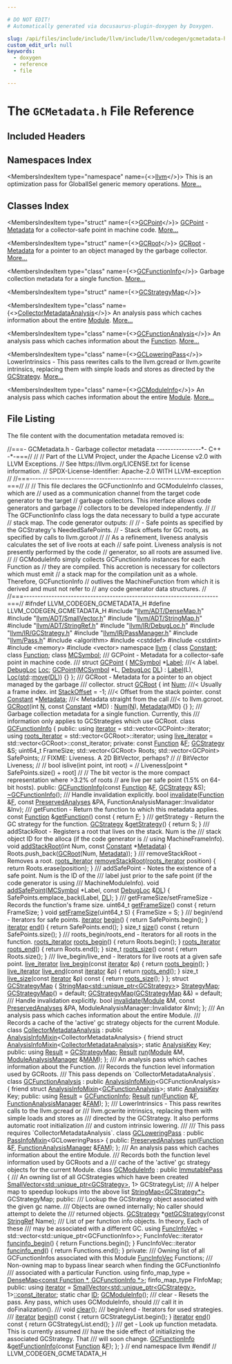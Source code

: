 ```yaml
---

# DO NOT EDIT!
# Automatically generated via docusaurus-plugin-doxygen by Doxygen.

slug: /api/files/include/include/llvm/include/llvm/codegen/gcmetadata-h
custom_edit_url: null
keywords:
  - doxygen
  - reference
  - file

---
```





# The `GCMetadata.h` File Reference

<DoxygenPage pluginConfig={pluginConfig}>



## Included Headers

<IncludesList>
<IncludesListItem
  filePath="llvm/ADT/DenseMap.h"
  permalink="/docs/api/files/include/include/llvm/include/llvm/adt/densemap-h"
  isLocal="true" />
<IncludesListItem
  filePath="llvm/ADT/SmallVector.h"
  permalink="/docs/api/files/include/include/llvm/include/llvm/adt/smallvector-h"
  isLocal="true" />
<IncludesListItem
  filePath="llvm/ADT/StringMap.h"
  permalink="/docs/api/files/include/include/llvm/include/llvm/adt/stringmap-h"
  isLocal="true" />
<IncludesListItem
  filePath="llvm/ADT/StringRef.h"
  permalink="/docs/api/files/include/include/llvm/include/llvm/adt/stringref-h"
  isLocal="true" />
<IncludesListItem
  filePath="llvm/IR/DebugLoc.h"
  permalink="/docs/api/files/include/include/llvm/include/llvm/ir/debugloc-h"
  isLocal="true" />
<IncludesListItem
  filePath="llvm/IR/GCStrategy.h"
  permalink="/docs/api/files/include/include/llvm/include/llvm/ir/gcstrategy-h"
  isLocal="true" />
<IncludesListItem
  filePath="llvm/IR/PassManager.h"
  permalink="/docs/api/files/include/include/llvm/include/llvm/ir/passmanager-h"
  isLocal="true" />
<IncludesListItem
  filePath="llvm/Pass.h"
  permalink="/docs/api/files/include/include/llvm/pass-h"
  isLocal="true" />
<IncludesListItem
  filePath="algorithm"
  permalink=""
  isLocal="false" />
<IncludesListItem
  filePath="cstddef"
  permalink=""
  isLocal="false" />
<IncludesListItem
  filePath="cstdint"
  permalink=""
  isLocal="false" />
<IncludesListItem
  filePath="memory"
  permalink=""
  isLocal="false" />
<IncludesListItem
  filePath="vector"
  permalink=""
  isLocal="false" />
</IncludesList>

## Namespaces Index

<MembersIndex>

<MembersIndexItem
  type="namespace"
  name={<><a href="/docs/api/namespaces/llvm">llvm</a></>}>
This is an optimization pass for GlobalISel generic memory operations. <a href="/docs/api/namespaces/llvm/#details">More...</a>
</MembersIndexItem>

</MembersIndex>

## Classes Index

<MembersIndex>

<MembersIndexItem
  type="struct"
  name={<><a href="/docs/api/structs/llvm/gcpoint">GCPoint</a></>}>
<a href="/docs/api/structs/llvm/gcpoint">GCPoint</a> - <a href="/docs/api/classes/llvm/metadata">Metadata</a> for a collector-safe point in machine code. <a href="/docs/api/structs/llvm/gcpoint/#details">More...</a>
</MembersIndexItem>

<MembersIndexItem
  type="struct"
  name={<><a href="/docs/api/structs/llvm/gcroot">GCRoot</a></>}>
<a href="/docs/api/structs/llvm/gcroot">GCRoot</a> - <a href="/docs/api/classes/llvm/metadata">Metadata</a> for a pointer to an object managed by the garbage collector. <a href="/docs/api/structs/llvm/gcroot/#details">More...</a>
</MembersIndexItem>

<MembersIndexItem
  type="class"
  name={<><a href="/docs/api/classes/llvm/gcfunctioninfo">GCFunctionInfo</a></>}>
Garbage collection metadata for a single function. <a href="/docs/api/classes/llvm/gcfunctioninfo/#details">More...</a>
</MembersIndexItem>

<MembersIndexItem
  type="struct"
  name={<><a href="/docs/api/structs/llvm/gcstrategymap">GCStrategyMap</a></>}>
</MembersIndexItem>

<MembersIndexItem
  type="class"
  name={<><a href="/docs/api/classes/llvm/collectormetadataanalysis">CollectorMetadataAnalysis</a></>}>
An analysis pass which caches information about the entire <a href="/docs/api/classes/llvm/module">Module</a>. <a href="/docs/api/classes/llvm/collectormetadataanalysis/#details">More...</a>
</MembersIndexItem>

<MembersIndexItem
  type="class"
  name={<><a href="/docs/api/classes/llvm/gcfunctionanalysis">GCFunctionAnalysis</a></>}>
An analysis pass which caches information about the <a href="/docs/api/classes/llvm/function">Function</a>. <a href="/docs/api/classes/llvm/gcfunctionanalysis/#details">More...</a>
</MembersIndexItem>

<MembersIndexItem
  type="class"
  name={<><a href="/docs/api/classes/llvm/gcloweringpass">GCLoweringPass</a></>}>
LowerIntrinsics - This pass rewrites calls to the llvm.gcread or llvm.gcwrite intrinsics, replacing them with simple loads and stores as directed by the <a href="/docs/api/classes/llvm/gcstrategy">GCStrategy</a>. <a href="/docs/api/classes/llvm/gcloweringpass/#details">More...</a>
</MembersIndexItem>

<MembersIndexItem
  type="class"
  name={<><a href="/docs/api/classes/llvm/gcmoduleinfo">GCModuleInfo</a></>}>
An analysis pass which caches information about the entire <a href="/docs/api/classes/llvm/module">Module</a>. <a href="/docs/api/classes/llvm/gcmoduleinfo/#details">More...</a>
</MembersIndexItem>

</MembersIndex>


## File Listing

The file content with the documentation metadata removed is:

<ProgramListing>

<Link id="l00001" /><CodeLine lineNumber="1"><span class="doxyHighlightComment">//===- GCMetadata.h - Garbage collector metadata ----------------&#42;- C++ -&#42;-===//</span></CodeLine>
<Link id="l00002" /><CodeLine lineNumber="2"><span class="doxyHighlightComment">//</span></CodeLine>
<Link id="l00003" /><CodeLine lineNumber="3"><span class="doxyHighlightComment">// Part of the LLVM Project, under the Apache License v2.0 with LLVM Exceptions.</span></CodeLine>
<Link id="l00004" /><CodeLine lineNumber="4"><span class="doxyHighlightComment">// See https://llvm.org/LICENSE.txt for license information.</span></CodeLine>
<Link id="l00005" /><CodeLine lineNumber="5"><span class="doxyHighlightComment">// SPDX-License-Identifier: Apache-2.0 WITH LLVM-exception</span></CodeLine>
<Link id="l00006" /><CodeLine lineNumber="6"><span class="doxyHighlightComment">//</span></CodeLine>
<Link id="l00007" /><CodeLine lineNumber="7"><span class="doxyHighlightComment">//===----------------------------------------------------------------------===//</span></CodeLine>
<Link id="l00008" /><CodeLine lineNumber="8"><span class="doxyHighlightComment">//</span></CodeLine>
<Link id="l00009" /><CodeLine lineNumber="9"><span class="doxyHighlightComment">// This file declares the GCFunctionInfo and GCModuleInfo classes, which are</span></CodeLine>
<Link id="l00010" /><CodeLine lineNumber="10"><span class="doxyHighlightComment">// used as a communication channel from the target code generator to the target</span></CodeLine>
<Link id="l00011" /><CodeLine lineNumber="11"><span class="doxyHighlightComment">// garbage collectors. This interface allows code generators and garbage</span></CodeLine>
<Link id="l00012" /><CodeLine lineNumber="12"><span class="doxyHighlightComment">// collectors to be developed independently.</span></CodeLine>
<Link id="l00013" /><CodeLine lineNumber="13"><span class="doxyHighlightComment">//</span></CodeLine>
<Link id="l00014" /><CodeLine lineNumber="14"><span class="doxyHighlightComment">// The GCFunctionInfo class logs the data necessary to build a type accurate</span></CodeLine>
<Link id="l00015" /><CodeLine lineNumber="15"><span class="doxyHighlightComment">// stack map. The code generator outputs:</span></CodeLine>
<Link id="l00016" /><CodeLine lineNumber="16"><span class="doxyHighlightComment">//</span></CodeLine>
<Link id="l00017" /><CodeLine lineNumber="17"><span class="doxyHighlightComment">//   - Safe points as specified by the GCStrategy&#39;s NeededSafePoints.</span></CodeLine>
<Link id="l00018" /><CodeLine lineNumber="18"><span class="doxyHighlightComment">//   - Stack offsets for GC roots, as specified by calls to llvm.gcroot</span></CodeLine>
<Link id="l00019" /><CodeLine lineNumber="19"><span class="doxyHighlightComment">//</span></CodeLine>
<Link id="l00020" /><CodeLine lineNumber="20"><span class="doxyHighlightComment">// As a refinement, liveness analysis calculates the set of live roots at each</span></CodeLine>
<Link id="l00021" /><CodeLine lineNumber="21"><span class="doxyHighlightComment">// safe point. Liveness analysis is not presently performed by the code</span></CodeLine>
<Link id="l00022" /><CodeLine lineNumber="22"><span class="doxyHighlightComment">// generator, so all roots are assumed live.</span></CodeLine>
<Link id="l00023" /><CodeLine lineNumber="23"><span class="doxyHighlightComment">//</span></CodeLine>
<Link id="l00024" /><CodeLine lineNumber="24"><span class="doxyHighlightComment">// GCModuleInfo simply collects GCFunctionInfo instances for each Function as</span></CodeLine>
<Link id="l00025" /><CodeLine lineNumber="25"><span class="doxyHighlightComment">// they are compiled. This accretion is necessary for collectors which must emit</span></CodeLine>
<Link id="l00026" /><CodeLine lineNumber="26"><span class="doxyHighlightComment">// a stack map for the compilation unit as a whole. Therefore, GCFunctionInfo</span></CodeLine>
<Link id="l00027" /><CodeLine lineNumber="27"><span class="doxyHighlightComment">// outlives the MachineFunction from which it is derived and must not refer to</span></CodeLine>
<Link id="l00028" /><CodeLine lineNumber="28"><span class="doxyHighlightComment">// any code generator data structures.</span></CodeLine>
<Link id="l00029" /><CodeLine lineNumber="29"><span class="doxyHighlightComment">//</span></CodeLine>
<Link id="l00030" /><CodeLine lineNumber="30"><span class="doxyHighlightComment">//===----------------------------------------------------------------------===//</span></CodeLine>
<Link id="l00031" /><CodeLine lineNumber="31"></CodeLine>
<Link id="l00032" /><CodeLine lineNumber="32"><span class="doxyHighlightPreprocessor">#ifndef LLVM&#95;CODEGEN&#95;GCMETADATA&#95;H</span></CodeLine>
<Link id="l00033" /><CodeLine lineNumber="33"><span class="doxyHighlightPreprocessor">#define LLVM&#95;CODEGEN&#95;GCMETADATA&#95;H</span></CodeLine>
<Link id="l00034" /><CodeLine lineNumber="34"></CodeLine>
<Link id="l00035" /><CodeLine lineNumber="35"><span class="doxyHighlightPreprocessor">#include &quot;<a href="/docs/api/files/include/include/llvm/include/llvm/adt/densemap-h">llvm/ADT/DenseMap.h</a>&quot;</span></CodeLine>
<Link id="l00036" /><CodeLine lineNumber="36"><span class="doxyHighlightPreprocessor">#include &quot;<a href="/docs/api/files/include/include/llvm/include/llvm/adt/smallvector-h">llvm/ADT/SmallVector.h</a>&quot;</span></CodeLine>
<Link id="l00037" /><CodeLine lineNumber="37"><span class="doxyHighlightPreprocessor">#include &quot;<a href="/docs/api/files/include/include/llvm/include/llvm/adt/stringmap-h">llvm/ADT/StringMap.h</a>&quot;</span></CodeLine>
<Link id="l00038" /><CodeLine lineNumber="38"><span class="doxyHighlightPreprocessor">#include &quot;<a href="/docs/api/files/include/include/llvm/include/llvm/adt/stringref-h">llvm/ADT/StringRef.h</a>&quot;</span></CodeLine>
<Link id="l00039" /><CodeLine lineNumber="39"><span class="doxyHighlightPreprocessor">#include &quot;<a href="/docs/api/files/include/include/llvm/include/llvm/ir/debugloc-h">llvm/IR/DebugLoc.h</a>&quot;</span></CodeLine>
<Link id="l00040" /><CodeLine lineNumber="40"><span class="doxyHighlightPreprocessor">#include &quot;<a href="/docs/api/files/include/include/llvm/include/llvm/ir/gcstrategy-h">llvm/IR/GCStrategy.h</a>&quot;</span></CodeLine>
<Link id="l00041" /><CodeLine lineNumber="41"><span class="doxyHighlightPreprocessor">#include &quot;<a href="/docs/api/files/include/include/llvm/include/llvm/ir/passmanager-h">llvm/IR/PassManager.h</a>&quot;</span></CodeLine>
<Link id="l00042" /><CodeLine lineNumber="42"><span class="doxyHighlightPreprocessor">#include &quot;<a href="/docs/api/files/include/include/llvm/pass-h">llvm/Pass.h</a>&quot;</span></CodeLine>
<Link id="l00043" /><CodeLine lineNumber="43"><span class="doxyHighlightPreprocessor">#include &lt;algorithm&gt;</span></CodeLine>
<Link id="l00044" /><CodeLine lineNumber="44"><span class="doxyHighlightPreprocessor">#include &lt;cstddef&gt;</span></CodeLine>
<Link id="l00045" /><CodeLine lineNumber="45"><span class="doxyHighlightPreprocessor">#include &lt;cstdint&gt;</span></CodeLine>
<Link id="l00046" /><CodeLine lineNumber="46"><span class="doxyHighlightPreprocessor">#include &lt;memory&gt;</span></CodeLine>
<Link id="l00047" /><CodeLine lineNumber="47"><span class="doxyHighlightPreprocessor">#include &lt;vector&gt;</span></CodeLine>
<Link id="l00048" /><CodeLine lineNumber="48"></CodeLine>
<Link id="l00049" /><CodeLine lineNumber="49"><span class="doxyHighlightKeyword">namespace </span><span class="doxyHighlight"><a href="/docs/api/namespaces/llvm">llvm</a> &#123;</span></CodeLine>
<Link id="l00050" /><CodeLine lineNumber="50"></CodeLine>
<Link id="l00051" /><CodeLine lineNumber="51"><span class="doxyHighlightKeyword">class </span><span class="doxyHighlight"><a href="/docs/api/classes/llvm/constant">Constant</a>;</span></CodeLine>
<Link id="l00052" /><CodeLine lineNumber="52"><span class="doxyHighlightKeyword">class </span><span class="doxyHighlight"><a href="/docs/api/classes/llvm/function">Function</a>;</span></CodeLine>
<Link id="l00053" /><CodeLine lineNumber="53"><span class="doxyHighlightKeyword">class </span><span class="doxyHighlight"><a href="/docs/api/classes/llvm/mcsymbol">MCSymbol</a>;</span></CodeLine>
<Link id="l00054" /><CodeLine lineNumber="54"></CodeLine>
<Link id="l00055" /><CodeLine lineNumber="55"><span class="doxyHighlightComment">/// GCPoint - Metadata for a collector-safe point in machine code.</span></CodeLine>
<Link id="l00056" /><CodeLine lineNumber="56"><span class="doxyHighlightComment">///</span></CodeLine>
<Link id="l00057" /><CodeLine lineNumber="57" lineLink="/docs/api/structs/llvm/gcpoint"><span class="doxyHighlightKeyword">struct </span><span class="doxyHighlight"><a href="/docs/api/structs/llvm/gcpoint/#a19afe10fbe20d0a01a7b5eccc74e6d14">GCPoint</a> &#123;</span></CodeLine>
<Link id="l00058" /><CodeLine lineNumber="58" lineLink="/docs/api/structs/llvm/gcpoint/#a2d74ef36da04311282c899549b462820"><span class="doxyHighlight">  <a href="/docs/api/classes/llvm/mcsymbol">MCSymbol</a> &#42;<a href="/docs/api/structs/llvm/gcpoint/#a2d74ef36da04311282c899549b462820">Label</a>;    </span><span class="doxyHighlightComment">///&lt; A label.</span></CodeLine>
<Link id="l00059" /><CodeLine lineNumber="59" lineLink="/docs/api/structs/llvm/gcpoint/#ae17fcca54a8b87cbbde682ef58646bbe"><span class="doxyHighlight">  <a href="/docs/api/classes/llvm/debugloc">DebugLoc</a> <a href="/docs/api/structs/llvm/gcpoint/#ae17fcca54a8b87cbbde682ef58646bbe">Loc</a>;</span></CodeLine>
<Link id="l00060" /><CodeLine lineNumber="60"></CodeLine>
<Link id="l00061" /><CodeLine lineNumber="61" lineLink="/docs/api/structs/llvm/gcpoint/#a19afe10fbe20d0a01a7b5eccc74e6d14"><span class="doxyHighlight">  <a href="/docs/api/structs/llvm/gcpoint/#a19afe10fbe20d0a01a7b5eccc74e6d14">GCPoint</a>(<a href="/docs/api/classes/llvm/mcsymbol">MCSymbol</a> &#42;L, <a href="/docs/api/classes/llvm/debugloc">DebugLoc</a> <a href="/docs/api/files/lib/lib/target/lib/target/arm/armslshardening-cpp/#ad467c4ab9119043f9b7750ab986be61a">DL</a>)</span></CodeLine>
<Link id="l00062" /><CodeLine lineNumber="62"><span class="doxyHighlight">      : <a href="/docs/api/structs/llvm/gcpoint/#a2d74ef36da04311282c899549b462820">Label</a>(L), <a href="/docs/api/structs/llvm/gcpoint/#ae17fcca54a8b87cbbde682ef58646bbe">Loc</a>(<a href="/docs/api/namespaces/std">std</a>::<a href="/docs/api/namespaces/llvm/#abfc9c7ecf70f66901e439f7c04ef3dbb">move</a>(<a href="/docs/api/files/lib/lib/target/lib/target/arm/armslshardening-cpp/#ad467c4ab9119043f9b7750ab986be61a">DL</a>)) &#123;&#125;</span></CodeLine>
<Link id="l00063" /><CodeLine lineNumber="63"><span class="doxyHighlight">&#125;;</span></CodeLine>
<Link id="l00064" /><CodeLine lineNumber="64"></CodeLine>
<Link id="l00065" /><CodeLine lineNumber="65"><span class="doxyHighlightComment">/// GCRoot - Metadata for a pointer to an object managed by the garbage</span></CodeLine>
<Link id="l00066" /><CodeLine lineNumber="66"><span class="doxyHighlightComment">/// collector.</span></CodeLine>
<Link id="l00067" /><CodeLine lineNumber="67" lineLink="/docs/api/structs/llvm/gcroot"><span class="doxyHighlightKeyword">struct </span><span class="doxyHighlight"><a href="/docs/api/structs/llvm/gcroot/#a03ee8bfa8da13b01fb3a2b0d76bdbafe">GCRoot</a> &#123;</span></CodeLine>
<Link id="l00068" /><CodeLine lineNumber="68" lineLink="/docs/api/structs/llvm/gcroot/#abe321757481bf12765342c7ec9b3a787"><span class="doxyHighlight">  </span><span class="doxyHighlightKeywordType">int</span><span class="doxyHighlight"> <a href="/docs/api/structs/llvm/gcroot/#abe321757481bf12765342c7ec9b3a787">Num</a>;                  </span><span class="doxyHighlightComment">///&lt; Usually a frame index.</span></CodeLine>
<Link id="l00069" /><CodeLine lineNumber="69" lineLink="/docs/api/structs/llvm/gcroot/#aa4f6fb44223807bf15acd2c0a353f09b"><span class="doxyHighlight">  </span><span class="doxyHighlightKeywordType">int</span><span class="doxyHighlight"> <a href="/docs/api/structs/llvm/gcroot/#aa4f6fb44223807bf15acd2c0a353f09b">StackOffset</a> = -1;     </span><span class="doxyHighlightComment">///&lt; Offset from the stack pointer.</span></CodeLine>
<Link id="l00070" /><CodeLine lineNumber="70" lineLink="/docs/api/structs/llvm/gcroot/#a4787011fdfcc198aebfd392d29934e2d"><span class="doxyHighlight">  </span><span class="doxyHighlightKeyword">const</span><span class="doxyHighlight"> <a href="/docs/api/classes/llvm/constant">Constant</a> &#42;<a href="/docs/api/structs/llvm/gcroot/#a4787011fdfcc198aebfd392d29934e2d">Metadata</a>; </span><span class="doxyHighlightComment">///&lt; Metadata straight from the call</span></CodeLine>
<Link id="l00071" /><CodeLine lineNumber="71"><span class="doxyHighlightComment">                            ///&lt; to llvm.gcroot.</span></CodeLine>
<Link id="l00072" /><CodeLine lineNumber="72"></CodeLine>
<Link id="l00073" /><CodeLine lineNumber="73" lineLink="/docs/api/structs/llvm/gcroot/#a03ee8bfa8da13b01fb3a2b0d76bdbafe"><span class="doxyHighlight">  <a href="/docs/api/structs/llvm/gcroot/#a03ee8bfa8da13b01fb3a2b0d76bdbafe">GCRoot</a>(</span><span class="doxyHighlightKeywordType">int</span><span class="doxyHighlight"> <a href="/docs/api/files/lib/lib/support/regcomp-c/#a0240ac851181b84ac374872dc5434ee4">N</a>, </span><span class="doxyHighlightKeyword">const</span><span class="doxyHighlight"> <a href="/docs/api/classes/llvm/constant">Constant</a> &#42;MD) : <a href="/docs/api/structs/llvm/gcroot/#abe321757481bf12765342c7ec9b3a787">Num</a>(<a href="/docs/api/files/lib/lib/support/regcomp-c/#a0240ac851181b84ac374872dc5434ee4">N</a>), <a href="/docs/api/structs/llvm/gcroot/#a4787011fdfcc198aebfd392d29934e2d">Metadata</a>(MD) &#123;&#125;</span></CodeLine>
<Link id="l00074" /><CodeLine lineNumber="74"><span class="doxyHighlight">&#125;;</span></CodeLine>
<Link id="l00075" /><CodeLine lineNumber="75"></CodeLine>
<Link id="l00076" /><CodeLine lineNumber="76"><span class="doxyHighlightComment">/// Garbage collection metadata for a single function.  Currently, this</span></CodeLine>
<Link id="l00077" /><CodeLine lineNumber="77"><span class="doxyHighlightComment">/// information only applies to GCStrategies which use GCRoot.</span></CodeLine>
<Link id="l00078" /><CodeLine lineNumber="78" lineLink="/docs/api/classes/llvm/gcfunctioninfo"><span class="doxyHighlightKeyword">class </span><span class="doxyHighlight"><a href="/docs/api/classes/llvm/gcfunctioninfo/#adcc8d67f384a00942343f1738f6ec799">GCFunctionInfo</a> &#123;</span></CodeLine>
<Link id="l00079" /><CodeLine lineNumber="79"><span class="doxyHighlightKeyword">public</span><span class="doxyHighlight">:</span></CodeLine>
<Link id="l00080" /><CodeLine lineNumber="80" lineLink="/docs/api/classes/llvm/gcfunctioninfo/#ad553d77477f4b042825d3d79d11ea54b"><span class="doxyHighlight">  </span><span class="doxyHighlightKeyword">using </span><span class="doxyHighlight"><a href="/docs/api/classes/llvm/gcfunctioninfo/#ad553d77477f4b042825d3d79d11ea54b">iterator</a> = std::vector&lt;GCPoint&gt;::iterator;</span></CodeLine>
<Link id="l00081" /><CodeLine lineNumber="81" lineLink="/docs/api/classes/llvm/gcfunctioninfo/#a5b810a785d76bcde7640d39c635a114e"><span class="doxyHighlight">  </span><span class="doxyHighlightKeyword">using </span><span class="doxyHighlight"><a href="/docs/api/classes/llvm/gcfunctioninfo/#a5b810a785d76bcde7640d39c635a114e">roots&#95;iterator</a> = std::vector&lt;GCRoot&gt;::iterator;</span></CodeLine>
<Link id="l00082" /><CodeLine lineNumber="82" lineLink="/docs/api/classes/llvm/gcfunctioninfo/#aa9282de572d03dca73f282b617f64bd0"><span class="doxyHighlight">  </span><span class="doxyHighlightKeyword">using </span><span class="doxyHighlight"><a href="/docs/api/classes/llvm/gcfunctioninfo/#aa9282de572d03dca73f282b617f64bd0">live&#95;iterator</a> = std::vector&lt;GCRoot&gt;::const&#95;iterator;</span></CodeLine>
<Link id="l00083" /><CodeLine lineNumber="83"></CodeLine>
<Link id="l00084" /><CodeLine lineNumber="84"><span class="doxyHighlightKeyword">private</span><span class="doxyHighlight">:</span></CodeLine>
<Link id="l00085" /><CodeLine lineNumber="85"><span class="doxyHighlight">  </span><span class="doxyHighlightKeyword">const</span><span class="doxyHighlight"> <a href="/docs/api/classes/llvm/function">Function</a> &amp;<a href="/docs/api/files/lib/lib/support/md5-cpp/#a96d73bbd7af15cb1fc38c3f4a3bd82e9">F</a>;</span></CodeLine>
<Link id="l00086" /><CodeLine lineNumber="86"><span class="doxyHighlight">  <a href="/docs/api/classes/llvm/gcstrategy">GCStrategy</a> &amp;S;</span></CodeLine>
<Link id="l00087" /><CodeLine lineNumber="87"><span class="doxyHighlight">  uint64&#95;t FrameSize;</span></CodeLine>
<Link id="l00088" /><CodeLine lineNumber="88"><span class="doxyHighlight">  std::vector&lt;GCRoot&gt; Roots;</span></CodeLine>
<Link id="l00089" /><CodeLine lineNumber="89"><span class="doxyHighlight">  std::vector&lt;GCPoint&gt; SafePoints;</span></CodeLine>
<Link id="l00090" /><CodeLine lineNumber="90"></CodeLine>
<Link id="l00091" /><CodeLine lineNumber="91"><span class="doxyHighlight">  </span><span class="doxyHighlightComment">// FIXME: Liveness. A 2D BitVector, perhaps?</span></CodeLine>
<Link id="l00092" /><CodeLine lineNumber="92"><span class="doxyHighlight">  </span><span class="doxyHighlightComment">//</span></CodeLine>
<Link id="l00093" /><CodeLine lineNumber="93"><span class="doxyHighlight">  </span><span class="doxyHighlightComment">//   BitVector Liveness;</span></CodeLine>
<Link id="l00094" /><CodeLine lineNumber="94"><span class="doxyHighlight">  </span><span class="doxyHighlightComment">//</span></CodeLine>
<Link id="l00095" /><CodeLine lineNumber="95"><span class="doxyHighlight">  </span><span class="doxyHighlightComment">//   bool islive(int point, int root) =</span></CodeLine>
<Link id="l00096" /><CodeLine lineNumber="96"><span class="doxyHighlight">  </span><span class="doxyHighlightComment">//     Liveness&#91;point &#42; SafePoints.size() + root&#93;</span></CodeLine>
<Link id="l00097" /><CodeLine lineNumber="97"><span class="doxyHighlight">  </span><span class="doxyHighlightComment">//</span></CodeLine>
<Link id="l00098" /><CodeLine lineNumber="98"><span class="doxyHighlight">  </span><span class="doxyHighlightComment">// The bit vector is the more compact representation where &gt;3.2% of roots</span></CodeLine>
<Link id="l00099" /><CodeLine lineNumber="99"><span class="doxyHighlight">  </span><span class="doxyHighlightComment">// are live per safe point (1.5% on 64-bit hosts).</span></CodeLine>
<Link id="l00100" /><CodeLine lineNumber="100"></CodeLine>
<Link id="l00101" /><CodeLine lineNumber="101"><span class="doxyHighlightKeyword">public</span><span class="doxyHighlight">:</span></CodeLine>
<Link id="l00102" /><CodeLine lineNumber="102" lineLink="/docs/api/classes/llvm/gcfunctioninfo/#adcc8d67f384a00942343f1738f6ec799"><span class="doxyHighlight">  <a href="/docs/api/classes/llvm/gcfunctioninfo/#adcc8d67f384a00942343f1738f6ec799">GCFunctionInfo</a>(</span><span class="doxyHighlightKeyword">const</span><span class="doxyHighlight"> <a href="/docs/api/classes/llvm/function">Function</a> &amp;<a href="/docs/api/files/lib/lib/support/md5-cpp/#a96d73bbd7af15cb1fc38c3f4a3bd82e9">F</a>, <a href="/docs/api/classes/llvm/gcstrategy">GCStrategy</a> &amp;S);</span></CodeLine>
<Link id="l00103" /><CodeLine lineNumber="103" lineLink="/docs/api/classes/llvm/gcfunctioninfo/#a5699c8284257390f67a8c8a7e318b486"><span class="doxyHighlight">  <a href="/docs/api/classes/llvm/gcfunctioninfo/#a5699c8284257390f67a8c8a7e318b486">~GCFunctionInfo</a>();</span></CodeLine>
<Link id="l00104" /><CodeLine lineNumber="104"></CodeLine>
<Link id="l00105" /><CodeLine lineNumber="105"><span class="doxyHighlightComment">  /// Handle invalidation explicitly.</span></CodeLine>
<Link id="l00106" /><CodeLine lineNumber="106"><span class="doxyHighlight">  </span><span class="doxyHighlightKeywordType">bool</span><span class="doxyHighlight"> <a href="/docs/api/classes/llvm/gcfunctioninfo/#a5f0d6e8c1a2258002879798734887921">invalidate</a>(<a href="/docs/api/classes/llvm/function">Function</a> &amp;<a href="/docs/api/files/lib/lib/support/md5-cpp/#a96d73bbd7af15cb1fc38c3f4a3bd82e9">F</a>, </span><span class="doxyHighlightKeyword">const</span><span class="doxyHighlight"> <a href="/docs/api/classes/llvm/preservedanalyses">PreservedAnalyses</a> &amp;PA,</span></CodeLine>
<Link id="l00107" /><CodeLine lineNumber="107"><span class="doxyHighlight">                  FunctionAnalysisManager::Invalidator &amp;Inv);</span></CodeLine>
<Link id="l00108" /><CodeLine lineNumber="108"></CodeLine>
<Link id="l00109" /><CodeLine lineNumber="109"><span class="doxyHighlightComment">  /// getFunction - Return the function to which this metadata applies.</span></CodeLine>
<Link id="l00110" /><CodeLine lineNumber="110" lineLink="/docs/api/classes/llvm/gcfunctioninfo/#ad698a1f47410fdd4aeaa489f3d865019"><span class="doxyHighlight">  </span><span class="doxyHighlightKeyword">const</span><span class="doxyHighlight"> <a href="/docs/api/classes/llvm/function">Function</a> &amp;<a href="/docs/api/classes/llvm/gcfunctioninfo/#ad698a1f47410fdd4aeaa489f3d865019">getFunction</a>()</span><span class="doxyHighlightKeyword"> const </span><span class="doxyHighlight">&#123; </span><span class="doxyHighlightKeywordFlow">return</span><span class="doxyHighlight"> <a href="/docs/api/files/lib/lib/support/md5-cpp/#a96d73bbd7af15cb1fc38c3f4a3bd82e9">F</a>; &#125;</span></CodeLine>
<Link id="l00111" /><CodeLine lineNumber="111"></CodeLine>
<Link id="l00112" /><CodeLine lineNumber="112"><span class="doxyHighlightComment">  /// getStrategy - Return the GC strategy for the function.</span></CodeLine>
<Link id="l00113" /><CodeLine lineNumber="113" lineLink="/docs/api/classes/llvm/gcfunctioninfo/#a98e4459898a43800bff9bcb2f1e2a8bb"><span class="doxyHighlight">  <a href="/docs/api/classes/llvm/gcstrategy">GCStrategy</a> &amp;<a href="/docs/api/classes/llvm/gcfunctioninfo/#a98e4459898a43800bff9bcb2f1e2a8bb">getStrategy</a>() &#123; </span><span class="doxyHighlightKeywordFlow">return</span><span class="doxyHighlight"> S; &#125;</span></CodeLine>
<Link id="l00114" /><CodeLine lineNumber="114"></CodeLine>
<Link id="l00115" /><CodeLine lineNumber="115"><span class="doxyHighlightComment">  /// addStackRoot - Registers a root that lives on the stack. Num is the</span></CodeLine>
<Link id="l00116" /><CodeLine lineNumber="116"><span class="doxyHighlightComment">  ///                stack object ID for the alloca (if the code generator is</span></CodeLine>
<Link id="l00117" /><CodeLine lineNumber="117"><span class="doxyHighlight">  </span><span class="doxyHighlightComment">//                 using  MachineFrameInfo).</span></CodeLine>
<Link id="l00118" /><CodeLine lineNumber="118" lineLink="/docs/api/classes/llvm/gcfunctioninfo/#a50b928b23918dbf2a51af34c418535c3"><span class="doxyHighlight">  </span><span class="doxyHighlightKeywordType">void</span><span class="doxyHighlight"> <a href="/docs/api/classes/llvm/gcfunctioninfo/#a50b928b23918dbf2a51af34c418535c3">addStackRoot</a>(</span><span class="doxyHighlightKeywordType">int</span><span class="doxyHighlight"> Num, </span><span class="doxyHighlightKeyword">const</span><span class="doxyHighlight"> <a href="/docs/api/classes/llvm/constant">Constant</a> &#42;<a href="/docs/api/classes/llvm/metadata">Metadata</a>) &#123;</span></CodeLine>
<Link id="l00119" /><CodeLine lineNumber="119"><span class="doxyHighlight">    Roots.push&#95;back(<a href="/docs/api/structs/llvm/gcroot">GCRoot</a>(Num, <a href="/docs/api/classes/llvm/metadata">Metadata</a>));</span></CodeLine>
<Link id="l00120" /><CodeLine lineNumber="120"><span class="doxyHighlight">  &#125;</span></CodeLine>
<Link id="l00121" /><CodeLine lineNumber="121"></CodeLine>
<Link id="l00122" /><CodeLine lineNumber="122"><span class="doxyHighlightComment">  /// removeStackRoot - Removes a root.</span></CodeLine>
<Link id="l00123" /><CodeLine lineNumber="123" lineLink="/docs/api/classes/llvm/gcfunctioninfo/#a957b0f709aa98bbded142df9b447368e"><span class="doxyHighlight">  <a href="/docs/api/classes/llvm/gcfunctioninfo/#a5b810a785d76bcde7640d39c635a114e">roots&#95;iterator</a> <a href="/docs/api/classes/llvm/gcfunctioninfo/#a957b0f709aa98bbded142df9b447368e">removeStackRoot</a>(<a href="/docs/api/classes/llvm/gcfunctioninfo/#a5b810a785d76bcde7640d39c635a114e">roots&#95;iterator</a> position) &#123;</span></CodeLine>
<Link id="l00124" /><CodeLine lineNumber="124"><span class="doxyHighlight">    </span><span class="doxyHighlightKeywordFlow">return</span><span class="doxyHighlight"> Roots.erase(position);</span></CodeLine>
<Link id="l00125" /><CodeLine lineNumber="125"><span class="doxyHighlight">  &#125;</span></CodeLine>
<Link id="l00126" /><CodeLine lineNumber="126"></CodeLine>
<Link id="l00127" /><CodeLine lineNumber="127"><span class="doxyHighlightComment">  /// addSafePoint - Notes the existence of a safe point. Num is the ID of the</span></CodeLine>
<Link id="l00128" /><CodeLine lineNumber="128"><span class="doxyHighlightComment">  /// label just prior to the safe point (if the code generator is using</span></CodeLine>
<Link id="l00129" /><CodeLine lineNumber="129"><span class="doxyHighlightComment">  /// MachineModuleInfo).</span></CodeLine>
<Link id="l00130" /><CodeLine lineNumber="130" lineLink="/docs/api/classes/llvm/gcfunctioninfo/#a5a8cf8ccb7f85588ab2f32f646d5f83f"><span class="doxyHighlight">  </span><span class="doxyHighlightKeywordType">void</span><span class="doxyHighlight"> <a href="/docs/api/classes/llvm/gcfunctioninfo/#a5a8cf8ccb7f85588ab2f32f646d5f83f">addSafePoint</a>(<a href="/docs/api/classes/llvm/mcsymbol">MCSymbol</a> &#42;Label, </span><span class="doxyHighlightKeyword">const</span><span class="doxyHighlight"> <a href="/docs/api/classes/llvm/debugloc">DebugLoc</a> &amp;<a href="/docs/api/files/lib/lib/target/lib/target/arm/armslshardening-cpp/#ad467c4ab9119043f9b7750ab986be61a">DL</a>) &#123;</span></CodeLine>
<Link id="l00131" /><CodeLine lineNumber="131"><span class="doxyHighlight">    SafePoints.emplace&#95;back(Label, <a href="/docs/api/files/lib/lib/target/lib/target/arm/armslshardening-cpp/#ad467c4ab9119043f9b7750ab986be61a">DL</a>);</span></CodeLine>
<Link id="l00132" /><CodeLine lineNumber="132"><span class="doxyHighlight">  &#125;</span></CodeLine>
<Link id="l00133" /><CodeLine lineNumber="133"></CodeLine>
<Link id="l00134" /><CodeLine lineNumber="134"><span class="doxyHighlightComment">  /// getFrameSize/setFrameSize - Records the function&#39;s frame size.</span></CodeLine>
<Link id="l00135" /><CodeLine lineNumber="135" lineLink="/docs/api/classes/llvm/gcfunctioninfo/#a681b6af2f54c7606da87aa7e777bbe3e"><span class="doxyHighlight">  uint64&#95;t <a href="/docs/api/classes/llvm/gcfunctioninfo/#a681b6af2f54c7606da87aa7e777bbe3e">getFrameSize</a>()</span><span class="doxyHighlightKeyword"> const </span><span class="doxyHighlight">&#123; </span><span class="doxyHighlightKeywordFlow">return</span><span class="doxyHighlight"> FrameSize; &#125;</span></CodeLine>
<Link id="l00136" /><CodeLine lineNumber="136" lineLink="/docs/api/classes/llvm/gcfunctioninfo/#a276c36ef8c0cf5feb67173c4370fcd0d"><span class="doxyHighlight">  </span><span class="doxyHighlightKeywordType">void</span><span class="doxyHighlight"> <a href="/docs/api/classes/llvm/gcfunctioninfo/#a276c36ef8c0cf5feb67173c4370fcd0d">setFrameSize</a>(uint64&#95;t S) &#123; FrameSize = S; &#125;</span></CodeLine>
<Link id="l00137" /><CodeLine lineNumber="137"></CodeLine>
<Link id="l00138" /><CodeLine lineNumber="138"><span class="doxyHighlightComment">  /// begin/end - Iterators for safe points.</span></CodeLine>
<Link id="l00139" /><CodeLine lineNumber="139" lineLink="/docs/api/classes/llvm/gcfunctioninfo/#a77c417b0241688bca06f6491a2da8baf"><span class="doxyHighlight">  <a href="/docs/api/classes/llvm/gcfunctioninfo/#ad553d77477f4b042825d3d79d11ea54b">iterator</a> <a href="/docs/api/classes/llvm/gcfunctioninfo/#a77c417b0241688bca06f6491a2da8baf">begin</a>() &#123; </span><span class="doxyHighlightKeywordFlow">return</span><span class="doxyHighlight"> SafePoints.begin(); &#125;</span></CodeLine>
<Link id="l00140" /><CodeLine lineNumber="140" lineLink="/docs/api/classes/llvm/gcfunctioninfo/#af1c0f8be0bcdbbd5d37803e589125209"><span class="doxyHighlight">  <a href="/docs/api/classes/llvm/gcfunctioninfo/#ad553d77477f4b042825d3d79d11ea54b">iterator</a> <a href="/docs/api/classes/llvm/gcfunctioninfo/#af1c0f8be0bcdbbd5d37803e589125209">end</a>() &#123; </span><span class="doxyHighlightKeywordFlow">return</span><span class="doxyHighlight"> SafePoints.end(); &#125;</span></CodeLine>
<Link id="l00141" /><CodeLine lineNumber="141" lineLink="/docs/api/classes/llvm/gcfunctioninfo/#a71465584e291bc6d25e24f061526a7fc"><span class="doxyHighlight">  </span><span class="doxyHighlightKeywordType">size&#95;t</span><span class="doxyHighlight"> <a href="/docs/api/classes/llvm/gcfunctioninfo/#a71465584e291bc6d25e24f061526a7fc">size</a>()</span><span class="doxyHighlightKeyword"> const </span><span class="doxyHighlight">&#123; </span><span class="doxyHighlightKeywordFlow">return</span><span class="doxyHighlight"> SafePoints.size(); &#125;</span></CodeLine>
<Link id="l00142" /><CodeLine lineNumber="142"></CodeLine>
<Link id="l00143" /><CodeLine lineNumber="143"><span class="doxyHighlightComment">  /// roots&#95;begin/roots&#95;end - Iterators for all roots in the function.</span></CodeLine>
<Link id="l00144" /><CodeLine lineNumber="144" lineLink="/docs/api/classes/llvm/gcfunctioninfo/#ae2cfab3f8946c1ae3351accef22e110d"><span class="doxyHighlight">  <a href="/docs/api/classes/llvm/gcfunctioninfo/#a5b810a785d76bcde7640d39c635a114e">roots&#95;iterator</a> <a href="/docs/api/classes/llvm/gcfunctioninfo/#ae2cfab3f8946c1ae3351accef22e110d">roots&#95;begin</a>() &#123; </span><span class="doxyHighlightKeywordFlow">return</span><span class="doxyHighlight"> Roots.begin(); &#125;</span></CodeLine>
<Link id="l00145" /><CodeLine lineNumber="145" lineLink="/docs/api/classes/llvm/gcfunctioninfo/#abb563d81d5429ad44e75a5d6abd31cc8"><span class="doxyHighlight">  <a href="/docs/api/classes/llvm/gcfunctioninfo/#a5b810a785d76bcde7640d39c635a114e">roots&#95;iterator</a> <a href="/docs/api/classes/llvm/gcfunctioninfo/#abb563d81d5429ad44e75a5d6abd31cc8">roots&#95;end</a>() &#123; </span><span class="doxyHighlightKeywordFlow">return</span><span class="doxyHighlight"> Roots.end(); &#125;</span></CodeLine>
<Link id="l00146" /><CodeLine lineNumber="146" lineLink="/docs/api/classes/llvm/gcfunctioninfo/#a40fb6bb54d0a382c8bd66e943e5539a5"><span class="doxyHighlight">  </span><span class="doxyHighlightKeywordType">size&#95;t</span><span class="doxyHighlight"> <a href="/docs/api/classes/llvm/gcfunctioninfo/#a40fb6bb54d0a382c8bd66e943e5539a5">roots&#95;size</a>()</span><span class="doxyHighlightKeyword"> const </span><span class="doxyHighlight">&#123; </span><span class="doxyHighlightKeywordFlow">return</span><span class="doxyHighlight"> Roots.size(); &#125;</span></CodeLine>
<Link id="l00147" /><CodeLine lineNumber="147"></CodeLine>
<Link id="l00148" /><CodeLine lineNumber="148"><span class="doxyHighlightComment">  /// live&#95;begin/live&#95;end - Iterators for live roots at a given safe point.</span></CodeLine>
<Link id="l00149" /><CodeLine lineNumber="149" lineLink="/docs/api/classes/llvm/gcfunctioninfo/#a81c7cd06eff3dc773acdbcdf7f654879"><span class="doxyHighlight">  <a href="/docs/api/classes/llvm/gcfunctioninfo/#aa9282de572d03dca73f282b617f64bd0">live&#95;iterator</a> <a href="/docs/api/classes/llvm/gcfunctioninfo/#a81c7cd06eff3dc773acdbcdf7f654879">live&#95;begin</a>(</span><span class="doxyHighlightKeyword">const</span><span class="doxyHighlight"> <a href="/docs/api/classes/llvm/gcfunctioninfo/#ad553d77477f4b042825d3d79d11ea54b">iterator</a> &amp;p) &#123; </span><span class="doxyHighlightKeywordFlow">return</span><span class="doxyHighlight"> <a href="/docs/api/classes/llvm/gcfunctioninfo/#ae2cfab3f8946c1ae3351accef22e110d">roots&#95;begin</a>(); &#125;</span></CodeLine>
<Link id="l00150" /><CodeLine lineNumber="150" lineLink="/docs/api/classes/llvm/gcfunctioninfo/#a9da823485016de1037a37cc2f66739c9"><span class="doxyHighlight">  <a href="/docs/api/classes/llvm/gcfunctioninfo/#aa9282de572d03dca73f282b617f64bd0">live&#95;iterator</a> <a href="/docs/api/classes/llvm/gcfunctioninfo/#a9da823485016de1037a37cc2f66739c9">live&#95;end</a>(</span><span class="doxyHighlightKeyword">const</span><span class="doxyHighlight"> <a href="/docs/api/classes/llvm/gcfunctioninfo/#ad553d77477f4b042825d3d79d11ea54b">iterator</a> &amp;p) &#123; </span><span class="doxyHighlightKeywordFlow">return</span><span class="doxyHighlight"> <a href="/docs/api/classes/llvm/gcfunctioninfo/#abb563d81d5429ad44e75a5d6abd31cc8">roots&#95;end</a>(); &#125;</span></CodeLine>
<Link id="l00151" /><CodeLine lineNumber="151" lineLink="/docs/api/classes/llvm/gcfunctioninfo/#a61aea3cbd5619f46ce9aa2ce3799ff9d"><span class="doxyHighlight">  </span><span class="doxyHighlightKeywordType">size&#95;t</span><span class="doxyHighlight"> <a href="/docs/api/classes/llvm/gcfunctioninfo/#a61aea3cbd5619f46ce9aa2ce3799ff9d">live&#95;size</a>(</span><span class="doxyHighlightKeyword">const</span><span class="doxyHighlight"> <a href="/docs/api/classes/llvm/gcfunctioninfo/#ad553d77477f4b042825d3d79d11ea54b">iterator</a> &amp;p)</span><span class="doxyHighlightKeyword"> const </span><span class="doxyHighlight">&#123; </span><span class="doxyHighlightKeywordFlow">return</span><span class="doxyHighlight"> <a href="/docs/api/classes/llvm/gcfunctioninfo/#a40fb6bb54d0a382c8bd66e943e5539a5">roots&#95;size</a>(); &#125;</span></CodeLine>
<Link id="l00152" /><CodeLine lineNumber="152"><span class="doxyHighlight">&#125;;</span></CodeLine>
<Link id="l00153" /><CodeLine lineNumber="153"></CodeLine>
<Link id="l00154" /><CodeLine lineNumber="154" lineLink="/docs/api/structs/llvm/gcstrategymap"><span class="doxyHighlightKeyword">struct </span><span class="doxyHighlight"><a href="/docs/api/structs/llvm/gcstrategymap/#a84aa1d720dcb2b8011cc6ce5c727e2c4">GCStrategyMap</a> &#123;</span></CodeLine>
<Link id="l00155" /><CodeLine lineNumber="155" lineLink="/docs/api/structs/llvm/gcstrategymap/#ae854c4d1fdad10fff95dcbc48cb2f8db"><span class="doxyHighlight">  <a href="/docs/api/classes/llvm/stringmap">StringMap&lt;std::unique&#95;ptr&lt;GCStrategy&gt;</a>&gt; <a href="/docs/api/structs/llvm/gcstrategymap/#ae854c4d1fdad10fff95dcbc48cb2f8db">StrategyMap</a>;</span></CodeLine>
<Link id="l00156" /><CodeLine lineNumber="156"></CodeLine>
<Link id="l00157" /><CodeLine lineNumber="157" lineLink="/docs/api/structs/llvm/gcstrategymap/#a84aa1d720dcb2b8011cc6ce5c727e2c4"><span class="doxyHighlight">  <a href="/docs/api/structs/llvm/gcstrategymap/#a84aa1d720dcb2b8011cc6ce5c727e2c4">GCStrategyMap</a>() = </span><span class="doxyHighlightKeywordFlow">default</span><span class="doxyHighlight">;</span></CodeLine>
<Link id="l00158" /><CodeLine lineNumber="158" lineLink="/docs/api/structs/llvm/gcstrategymap/#a1dff8f9d3bfc00a1808f4f7f48491918"><span class="doxyHighlight">  <a href="/docs/api/structs/llvm/gcstrategymap/#a1dff8f9d3bfc00a1808f4f7f48491918">GCStrategyMap</a>(<a href="/docs/api/structs/llvm/gcstrategymap/#a84aa1d720dcb2b8011cc6ce5c727e2c4">GCStrategyMap</a> &amp;&amp;) = </span><span class="doxyHighlightKeywordFlow">default</span><span class="doxyHighlight">;</span></CodeLine>
<Link id="l00159" /><CodeLine lineNumber="159"></CodeLine>
<Link id="l00160" /><CodeLine lineNumber="160"><span class="doxyHighlightComment">  /// Handle invalidation explicitly.</span></CodeLine>
<Link id="l00161" /><CodeLine lineNumber="161" lineLink="/docs/api/classes/llvm/collectormetadataanalysis/#af797d537849747ce86d238eccc3de4fa"><span class="doxyHighlight">  </span><span class="doxyHighlightKeywordType">bool</span><span class="doxyHighlight"> <a href="/docs/api/structs/llvm/gcstrategymap/#a7b328e79a2ddef5a56f77b746eedfc78">invalidate</a>(<a href="/docs/api/classes/llvm/module">Module</a> &amp;M, </span><span class="doxyHighlightKeyword">const</span><span class="doxyHighlight"> <a href="/docs/api/classes/llvm/preservedanalyses">PreservedAnalyses</a> &amp;PA,</span></CodeLine>
<Link id="l00162" /><CodeLine lineNumber="162"><span class="doxyHighlight">                  ModuleAnalysisManager::Invalidator &amp;Inv);</span></CodeLine>
<Link id="l00163" /><CodeLine lineNumber="163"><span class="doxyHighlight">&#125;;</span></CodeLine>
<Link id="l00164" /><CodeLine lineNumber="164"></CodeLine>
<Link id="l00165" /><CodeLine lineNumber="165"><span class="doxyHighlightComment">/// An analysis pass which caches information about the entire Module.</span></CodeLine>
<Link id="l00166" /><CodeLine lineNumber="166"><span class="doxyHighlightComment">/// Records a cache of the &#39;active&#39; gc strategy objects for the current Module.</span></CodeLine>
<Link id="l00167" /><CodeLine lineNumber="167" lineLink="/docs/api/classes/llvm/collectormetadataanalysis"><span class="doxyHighlightKeyword">class </span><span class="doxyHighlight"><a href="/docs/api/classes/llvm/collectormetadataanalysis">CollectorMetadataAnalysis</a></span></CodeLine>
<Link id="l00168" /><CodeLine lineNumber="168"><span class="doxyHighlight">    : </span><span class="doxyHighlightKeyword">public</span><span class="doxyHighlight"> <a href="/docs/api/structs/llvm/analysisinfomixin">AnalysisInfoMixin</a>&lt;CollectorMetadataAnalysis&gt; &#123;</span></CodeLine>
<Link id="l00169" /><CodeLine lineNumber="169"><span class="doxyHighlight">  </span><span class="doxyHighlightKeyword">friend</span><span class="doxyHighlight"> </span><span class="doxyHighlightKeyword">struct </span><span class="doxyHighlight"><a href="/docs/api/structs/llvm/analysisinfomixin">AnalysisInfoMixin</a>&lt;<a href="/docs/api/classes/llvm/collectormetadataanalysis">CollectorMetadataAnalysis</a>&gt;;</span></CodeLine>
<Link id="l00170" /><CodeLine lineNumber="170"><span class="doxyHighlight">  </span><span class="doxyHighlightKeyword">static</span><span class="doxyHighlight"> <a href="/docs/api/structs/llvm/analysiskey">AnalysisKey</a> Key;</span></CodeLine>
<Link id="l00171" /><CodeLine lineNumber="171"></CodeLine>
<Link id="l00172" /><CodeLine lineNumber="172"><span class="doxyHighlightKeyword">public</span><span class="doxyHighlight">:</span></CodeLine>
<Link id="l00173" /><CodeLine lineNumber="173" lineLink="/docs/api/classes/llvm/collectormetadataanalysis/#aff02938794ffe5e189da9c91c6505f96"><span class="doxyHighlight">  </span><span class="doxyHighlightKeyword">using </span><span class="doxyHighlight"><a href="/docs/api/classes/llvm/collectormetadataanalysis/#aff02938794ffe5e189da9c91c6505f96">Result</a> = <a href="/docs/api/structs/llvm/gcstrategymap">GCStrategyMap</a>;</span></CodeLine>
<Link id="l00174" /><CodeLine lineNumber="174" lineLink="/docs/api/classes/llvm/gcfunctionanalysis/#a4f01110295958e03d88d7495198a40d6"><span class="doxyHighlight">  <a href="/docs/api/classes/llvm/gcfunctionanalysis/#a9cd44a3959b8566b1d2e9e808a223360">Result</a> <a href="/docs/api/classes/llvm/collectormetadataanalysis/#a940b13e06cb50e4d5b4ca391dc16e190">run</a>(<a href="/docs/api/classes/llvm/module">Module</a> &amp;M, <a href="/docs/api/namespaces/llvm/#af9c9208365fd9ce11392b4d79485e259">ModuleAnalysisManager</a> &amp;<a href="/docs/api/files/lib/lib/passes/passbuilderbindings-cpp/#a85bddafa659a93a7a67c9094648259be">MAM</a>);</span></CodeLine>
<Link id="l00175" /><CodeLine lineNumber="175"><span class="doxyHighlight">&#125;;</span></CodeLine>
<Link id="l00176" /><CodeLine lineNumber="176"></CodeLine>
<Link id="l00177" /><CodeLine lineNumber="177"><span class="doxyHighlightComment">/// An analysis pass which caches information about the Function.</span></CodeLine>
<Link id="l00178" /><CodeLine lineNumber="178"><span class="doxyHighlightComment">/// Records the function level information used by GCRoots.</span></CodeLine>
<Link id="l00179" /><CodeLine lineNumber="179"><span class="doxyHighlightComment">/// This pass depends on &#96;CollectorMetadataAnalysis&#96;.</span></CodeLine>
<Link id="l00180" /><CodeLine lineNumber="180" lineLink="/docs/api/classes/llvm/gcfunctionanalysis"><span class="doxyHighlightKeyword">class </span><span class="doxyHighlight"><a href="/docs/api/classes/llvm/gcfunctionanalysis">GCFunctionAnalysis</a> : </span><span class="doxyHighlightKeyword">public</span><span class="doxyHighlight"> <a href="/docs/api/structs/llvm/analysisinfomixin">AnalysisInfoMixin</a>&lt;GCFunctionAnalysis&gt; &#123;</span></CodeLine>
<Link id="l00181" /><CodeLine lineNumber="181"><span class="doxyHighlight">  </span><span class="doxyHighlightKeyword">friend</span><span class="doxyHighlight"> </span><span class="doxyHighlightKeyword">struct </span><span class="doxyHighlight"><a href="/docs/api/structs/llvm/analysisinfomixin">AnalysisInfoMixin</a>&lt;<a href="/docs/api/classes/llvm/gcfunctionanalysis">GCFunctionAnalysis</a>&gt;;</span></CodeLine>
<Link id="l00182" /><CodeLine lineNumber="182"><span class="doxyHighlight">  </span><span class="doxyHighlightKeyword">static</span><span class="doxyHighlight"> <a href="/docs/api/structs/llvm/analysiskey">AnalysisKey</a> Key;</span></CodeLine>
<Link id="l00183" /><CodeLine lineNumber="183"></CodeLine>
<Link id="l00184" /><CodeLine lineNumber="184"><span class="doxyHighlightKeyword">public</span><span class="doxyHighlight">:</span></CodeLine>
<Link id="l00185" /><CodeLine lineNumber="185" lineLink="/docs/api/classes/llvm/gcfunctionanalysis/#a9cd44a3959b8566b1d2e9e808a223360"><span class="doxyHighlight">  </span><span class="doxyHighlightKeyword">using </span><span class="doxyHighlight"><a href="/docs/api/classes/llvm/gcfunctionanalysis/#a9cd44a3959b8566b1d2e9e808a223360">Result</a> = <a href="/docs/api/classes/llvm/gcfunctioninfo">GCFunctionInfo</a>;</span></CodeLine>
<Link id="l00186" /><CodeLine lineNumber="186"><span class="doxyHighlight">  <a href="/docs/api/classes/llvm/gcfunctionanalysis/#a9cd44a3959b8566b1d2e9e808a223360">Result</a> <a href="/docs/api/classes/llvm/gcfunctionanalysis/#ac5aa6845030bc914c7c26ab65e25984e">run</a>(<a href="/docs/api/classes/llvm/function">Function</a> &amp;<a href="/docs/api/files/lib/lib/support/md5-cpp/#a96d73bbd7af15cb1fc38c3f4a3bd82e9">F</a>, <a href="/docs/api/namespaces/llvm/#adce09a5a0de0e3177eb00e932734af2f">FunctionAnalysisManager</a> &amp;<a href="/docs/api/files/lib/lib/passes/passbuilderbindings-cpp/#a83c7e5ca51099e4efa895791a02fb0ed">FAM</a>);</span></CodeLine>
<Link id="l00187" /><CodeLine lineNumber="187"><span class="doxyHighlight">&#125;;</span></CodeLine>
<Link id="l00188" /><CodeLine lineNumber="188"></CodeLine>
<Link id="l00189" /><CodeLine lineNumber="189"><span class="doxyHighlightComment">/// LowerIntrinsics - This pass rewrites calls to the llvm.gcread or</span></CodeLine>
<Link id="l00190" /><CodeLine lineNumber="190"><span class="doxyHighlightComment">/// llvm.gcwrite intrinsics, replacing them with simple loads and stores as</span></CodeLine>
<Link id="l00191" /><CodeLine lineNumber="191"><span class="doxyHighlightComment">/// directed by the GCStrategy. It also performs automatic root initialization</span></CodeLine>
<Link id="l00192" /><CodeLine lineNumber="192"><span class="doxyHighlightComment">/// and custom intrinsic lowering.</span></CodeLine>
<Link id="l00193" /><CodeLine lineNumber="193"><span class="doxyHighlightComment">///</span></CodeLine>
<Link id="l00194" /><CodeLine lineNumber="194"><span class="doxyHighlightComment">/// This pass requires &#96;CollectorMetadataAnalysis&#96;.</span></CodeLine>
<Link id="l00195" /><CodeLine lineNumber="195" lineLink="/docs/api/classes/llvm/gcloweringpass"><span class="doxyHighlightKeyword">class </span><span class="doxyHighlight"><a href="/docs/api/classes/llvm/gcloweringpass">GCLoweringPass</a> : </span><span class="doxyHighlightKeyword">public</span><span class="doxyHighlight"> <a href="/docs/api/structs/llvm/passinfomixin">PassInfoMixin</a>&lt;GCLoweringPass&gt; &#123;</span></CodeLine>
<Link id="l00196" /><CodeLine lineNumber="196"><span class="doxyHighlightKeyword">public</span><span class="doxyHighlight">:</span></CodeLine>
<Link id="l00197" /><CodeLine lineNumber="197"><span class="doxyHighlight">  <a href="/docs/api/classes/llvm/preservedanalyses">PreservedAnalyses</a> <a href="/docs/api/classes/llvm/gcloweringpass/#aa642143ff84b39a1e644a6435f69b643">run</a>(<a href="/docs/api/classes/llvm/function">Function</a> &amp;<a href="/docs/api/files/lib/lib/support/md5-cpp/#a96d73bbd7af15cb1fc38c3f4a3bd82e9">F</a>, <a href="/docs/api/namespaces/llvm/#adce09a5a0de0e3177eb00e932734af2f">FunctionAnalysisManager</a> &amp;<a href="/docs/api/files/lib/lib/passes/passbuilderbindings-cpp/#a83c7e5ca51099e4efa895791a02fb0ed">FAM</a>);</span></CodeLine>
<Link id="l00198" /><CodeLine lineNumber="198"><span class="doxyHighlight">&#125;;</span></CodeLine>
<Link id="l00199" /><CodeLine lineNumber="199"></CodeLine>
<Link id="l00200" /><CodeLine lineNumber="200"><span class="doxyHighlightComment">/// An analysis pass which caches information about the entire Module.</span></CodeLine>
<Link id="l00201" /><CodeLine lineNumber="201"><span class="doxyHighlightComment">/// Records both the function level information used by GCRoots and a</span></CodeLine>
<Link id="l00202" /><CodeLine lineNumber="202"><span class="doxyHighlightComment">/// cache of the &#39;active&#39; gc strategy objects for the current Module.</span></CodeLine>
<Link id="l00203" /><CodeLine lineNumber="203" lineLink="/docs/api/classes/llvm/gcmoduleinfo"><span class="doxyHighlightKeyword">class </span><span class="doxyHighlight"><a href="/docs/api/classes/llvm/gcmoduleinfo/#aef9a20d9d1ca159dbb4419dc2b964e0d">GCModuleInfo</a> : </span><span class="doxyHighlightKeyword">public</span><span class="doxyHighlight"> <a href="/docs/api/classes/llvm/immutablepass/#a4d664099280bb09275254d64c329d25d">ImmutablePass</a> &#123;</span></CodeLine>
<Link id="l00204" /><CodeLine lineNumber="204"><span class="doxyHighlightComment">  /// An owning list of all GCStrategies which have been created</span></CodeLine>
<Link id="l00205" /><CodeLine lineNumber="205"><span class="doxyHighlight">  <a href="/docs/api/classes/llvm/smallvector">SmallVector&lt;std::unique&#95;ptr&lt;GCStrategy&gt;</a>, 1&gt; GCStrategyList;</span></CodeLine>
<Link id="l00206" /><CodeLine lineNumber="206"><span class="doxyHighlightComment">  /// A helper map to speedup lookups into the above list</span></CodeLine>
<Link id="l00207" /><CodeLine lineNumber="207"><span class="doxyHighlight">  <a href="/docs/api/classes/llvm/stringmap">StringMap&lt;GCStrategy&#42;&gt;</a> GCStrategyMap;</span></CodeLine>
<Link id="l00208" /><CodeLine lineNumber="208"></CodeLine>
<Link id="l00209" /><CodeLine lineNumber="209"><span class="doxyHighlightKeyword">public</span><span class="doxyHighlight">:</span></CodeLine>
<Link id="l00210" /><CodeLine lineNumber="210"><span class="doxyHighlightComment">  /// Lookup the GCStrategy object associated with the given gc name.</span></CodeLine>
<Link id="l00211" /><CodeLine lineNumber="211"><span class="doxyHighlightComment">  /// Objects are owned internally; No caller should attempt to delete the</span></CodeLine>
<Link id="l00212" /><CodeLine lineNumber="212"><span class="doxyHighlightComment">  /// returned objects.</span></CodeLine>
<Link id="l00213" /><CodeLine lineNumber="213"><span class="doxyHighlight">  <a href="/docs/api/classes/llvm/gcstrategy">GCStrategy</a> &#42;<a href="/docs/api/classes/llvm/gcmoduleinfo/#abcc9f954d1d685f041f63c4abb1cf574">getGCStrategy</a>(</span><span class="doxyHighlightKeyword">const</span><span class="doxyHighlight"> <a href="/docs/api/classes/llvm/stringref">StringRef</a> Name);</span></CodeLine>
<Link id="l00214" /><CodeLine lineNumber="214"></CodeLine>
<Link id="l00215" /><CodeLine lineNumber="215"><span class="doxyHighlightComment">  /// List of per function info objects.  In theory, Each of these</span></CodeLine>
<Link id="l00216" /><CodeLine lineNumber="216"><span class="doxyHighlightComment">  /// may be associated with a different GC.</span></CodeLine>
<Link id="l00217" /><CodeLine lineNumber="217" lineLink="/docs/api/classes/llvm/gcmoduleinfo/#a20eb7a9dc2fc52ecb5977580f2217e71"><span class="doxyHighlight">  </span><span class="doxyHighlightKeyword">using </span><span class="doxyHighlight"><a href="/docs/api/classes/llvm/gcmoduleinfo/#a20eb7a9dc2fc52ecb5977580f2217e71">FuncInfoVec</a> = std::vector&lt;std::unique&#95;ptr&lt;GCFunctionInfo&gt;&gt;;</span></CodeLine>
<Link id="l00218" /><CodeLine lineNumber="218"></CodeLine>
<Link id="l00219" /><CodeLine lineNumber="219" lineLink="/docs/api/classes/llvm/gcmoduleinfo/#a2f0d3ee6539bb5dc9f1f78c6ba9fadd8"><span class="doxyHighlight">  FuncInfoVec::iterator <a href="/docs/api/classes/llvm/gcmoduleinfo/#a2f0d3ee6539bb5dc9f1f78c6ba9fadd8">funcinfo&#95;begin</a>() &#123; </span><span class="doxyHighlightKeywordFlow">return</span><span class="doxyHighlight"> Functions.begin(); &#125;</span></CodeLine>
<Link id="l00220" /><CodeLine lineNumber="220" lineLink="/docs/api/classes/llvm/gcmoduleinfo/#a2ee5e052ace1f6c85cdbcc970a705323"><span class="doxyHighlight">  FuncInfoVec::iterator <a href="/docs/api/classes/llvm/gcmoduleinfo/#a2ee5e052ace1f6c85cdbcc970a705323">funcinfo&#95;end</a>() &#123; </span><span class="doxyHighlightKeywordFlow">return</span><span class="doxyHighlight"> Functions.end(); &#125;</span></CodeLine>
<Link id="l00221" /><CodeLine lineNumber="221"></CodeLine>
<Link id="l00222" /><CodeLine lineNumber="222"><span class="doxyHighlightKeyword">private</span><span class="doxyHighlight">:</span></CodeLine>
<Link id="l00223" /><CodeLine lineNumber="223"><span class="doxyHighlightComment">  /// Owning list of all GCFunctionInfos associated with this Module</span></CodeLine>
<Link id="l00224" /><CodeLine lineNumber="224"><span class="doxyHighlight">  <a href="/docs/api/classes/llvm/gcmoduleinfo/#a20eb7a9dc2fc52ecb5977580f2217e71">FuncInfoVec</a> Functions;</span></CodeLine>
<Link id="l00225" /><CodeLine lineNumber="225"></CodeLine>
<Link id="l00226" /><CodeLine lineNumber="226"><span class="doxyHighlightComment">  /// Non-owning map to bypass linear search when finding the GCFunctionInfo</span></CodeLine>
<Link id="l00227" /><CodeLine lineNumber="227"><span class="doxyHighlightComment">  /// associated with a particular Function.</span></CodeLine>
<Link id="l00228" /><CodeLine lineNumber="228"><span class="doxyHighlight">  </span><span class="doxyHighlightKeyword">using </span><span class="doxyHighlight">finfo&#95;map&#95;type = <a href="/docs/api/classes/llvm/densemap">DenseMap&lt;const Function &#42;, GCFunctionInfo &#42;&gt;</a>;</span></CodeLine>
<Link id="l00229" /><CodeLine lineNumber="229"><span class="doxyHighlight">  finfo&#95;map&#95;type FInfoMap;</span></CodeLine>
<Link id="l00230" /><CodeLine lineNumber="230"></CodeLine>
<Link id="l00231" /><CodeLine lineNumber="231"><span class="doxyHighlightKeyword">public</span><span class="doxyHighlight">:</span></CodeLine>
<Link id="l00232" /><CodeLine lineNumber="232" lineLink="/docs/api/classes/llvm/gcmoduleinfo/#a3fd8184a3ebda29e3ea2a05f899bf0f6"><span class="doxyHighlight">  </span><span class="doxyHighlightKeyword">using </span><span class="doxyHighlight"><a href="/docs/api/classes/llvm/gcmoduleinfo/#a3fd8184a3ebda29e3ea2a05f899bf0f6">iterator</a> = <a href="/docs/api/classes/llvm/smallvector">SmallVector&lt;std::unique&#95;ptr&lt;GCStrategy&gt;</a>, 1&gt;<a href="/docs/api/classes/llvm/smallvectorimpl">::const&#95;iterator</a>;</span></CodeLine>
<Link id="l00233" /><CodeLine lineNumber="233"></CodeLine>
<Link id="l00234" /><CodeLine lineNumber="234" lineLink="/docs/api/classes/llvm/gcmoduleinfo/#a7ede183e80b15de0ddc61e80892fd0ca"><span class="doxyHighlight">  </span><span class="doxyHighlightKeyword">static</span><span class="doxyHighlight"> </span><span class="doxyHighlightKeywordType">char</span><span class="doxyHighlight"> <a href="/docs/api/classes/llvm/gcmoduleinfo/#a7ede183e80b15de0ddc61e80892fd0ca">ID</a>;</span></CodeLine>
<Link id="l00235" /><CodeLine lineNumber="235"></CodeLine>
<Link id="l00236" /><CodeLine lineNumber="236"><span class="doxyHighlight">  <a href="/docs/api/classes/llvm/gcmoduleinfo/#aef9a20d9d1ca159dbb4419dc2b964e0d">GCModuleInfo</a>();</span></CodeLine>
<Link id="l00237" /><CodeLine lineNumber="237"></CodeLine>
<Link id="l00238" /><CodeLine lineNumber="238"><span class="doxyHighlightComment">  /// clear - Resets the pass. Any pass, which uses GCModuleInfo, should</span></CodeLine>
<Link id="l00239" /><CodeLine lineNumber="239"><span class="doxyHighlightComment">  /// call it in doFinalization().</span></CodeLine>
<Link id="l00240" /><CodeLine lineNumber="240"><span class="doxyHighlightComment">  ///</span></CodeLine>
<Link id="l00241" /><CodeLine lineNumber="241"><span class="doxyHighlight">  </span><span class="doxyHighlightKeywordType">void</span><span class="doxyHighlight"> <a href="/docs/api/classes/llvm/gcmoduleinfo/#a9f011533f40036b03346c18dab170d7e">clear</a>();</span></CodeLine>
<Link id="l00242" /><CodeLine lineNumber="242"></CodeLine>
<Link id="l00243" /><CodeLine lineNumber="243"><span class="doxyHighlightComment">  /// begin/end - Iterators for used strategies.</span></CodeLine>
<Link id="l00244" /><CodeLine lineNumber="244"><span class="doxyHighlightComment">  ///</span></CodeLine>
<Link id="l00245" /><CodeLine lineNumber="245" lineLink="/docs/api/classes/llvm/gcmoduleinfo/#a511214c4efcdc90e46ea95d5e93ed030"><span class="doxyHighlight">  <a href="/docs/api/classes/llvm/gcmoduleinfo/#a3fd8184a3ebda29e3ea2a05f899bf0f6">iterator</a> <a href="/docs/api/classes/llvm/gcmoduleinfo/#a511214c4efcdc90e46ea95d5e93ed030">begin</a>()</span><span class="doxyHighlightKeyword"> const </span><span class="doxyHighlight">&#123; </span><span class="doxyHighlightKeywordFlow">return</span><span class="doxyHighlight"> GCStrategyList.begin(); &#125;</span></CodeLine>
<Link id="l00246" /><CodeLine lineNumber="246" lineLink="/docs/api/classes/llvm/gcmoduleinfo/#a5b9417560fc962a44b73ebabce07ceaf"><span class="doxyHighlight">  <a href="/docs/api/classes/llvm/gcmoduleinfo/#a3fd8184a3ebda29e3ea2a05f899bf0f6">iterator</a> <a href="/docs/api/classes/llvm/gcmoduleinfo/#a5b9417560fc962a44b73ebabce07ceaf">end</a>()</span><span class="doxyHighlightKeyword"> const </span><span class="doxyHighlight">&#123; </span><span class="doxyHighlightKeywordFlow">return</span><span class="doxyHighlight"> GCStrategyList.end(); &#125;</span></CodeLine>
<Link id="l00247" /><CodeLine lineNumber="247"></CodeLine>
<Link id="l00248" /><CodeLine lineNumber="248"><span class="doxyHighlightComment">  /// get - Look up function metadata.  This is currently assumed</span></CodeLine>
<Link id="l00249" /><CodeLine lineNumber="249"><span class="doxyHighlightComment">  /// have the side effect of initializing the associated GCStrategy.  That</span></CodeLine>
<Link id="l00250" /><CodeLine lineNumber="250"><span class="doxyHighlightComment">  /// will soon change.</span></CodeLine>
<Link id="l00251" /><CodeLine lineNumber="251"><span class="doxyHighlight">  <a href="/docs/api/classes/llvm/gcfunctioninfo">GCFunctionInfo</a> &amp;<a href="/docs/api/classes/llvm/gcmoduleinfo/#a358e88db4412de1a07bf6714c545ce06">getFunctionInfo</a>(</span><span class="doxyHighlightKeyword">const</span><span class="doxyHighlight"> <a href="/docs/api/classes/llvm/function">Function</a> &amp;<a href="/docs/api/files/lib/lib/support/md5-cpp/#a96d73bbd7af15cb1fc38c3f4a3bd82e9">F</a>);</span></CodeLine>
<Link id="l00252" /><CodeLine lineNumber="252"><span class="doxyHighlight">&#125;;</span></CodeLine>
<Link id="l00253" /><CodeLine lineNumber="253"></CodeLine>
<Link id="l00254" /><CodeLine lineNumber="254"><span class="doxyHighlight">&#125; </span><span class="doxyHighlightComment">// end namespace llvm</span></CodeLine>
<Link id="l00255" /><CodeLine lineNumber="255"></CodeLine>
<Link id="l00256" /><CodeLine lineNumber="256"><span class="doxyHighlightPreprocessor">#endif </span><span class="doxyHighlightComment">// LLVM&#95;CODEGEN&#95;GCMETADATA&#95;H</span></CodeLine>

</ProgramListing>


</DoxygenPage>
